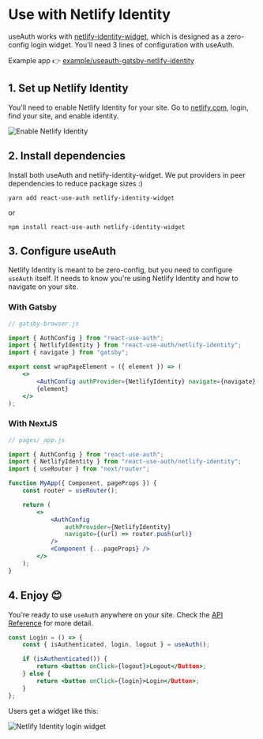 # Use with Netlify Identity

useAuth works with [netlify-identity-widget](https://github.com/netlify/netlify-identity-widget), which is designed as a zero-config login widget. You'll need 3 lines of configuration with useAuth.

Example app 👉 [example/useauth-gatsby-netlify-identity](https://github.com/Swizec/useAuth/tree/master/examples/useauth-gatsby-netlify-identity)

## 1. Set up Netlify Identity

You'll need to enable Netlify Identity for your site. Go to [netlify.com](https://netlify.com), login, find your site, and enable identity.

![Enable Netlify Identity](./images/netlify-identity.png)

## 2. Install dependencies

Install both useAuth and netlify-identity-widget. We put providers in peer dependencies to reduce package sizes :)

```
yarn add react-use-auth netlify-identity-widget
```

or

```
npm install react-use-auth netlify-identity-widget
```

## 3. Configure useAuth

Netlify Identity is meant to be zero-config, but you need to configure `useAuth` itself. It needs to know you're using Netlify Identity and how to navigate on your site.

### With Gatsby

```jsx
// gatsby-browser.js

import { AuthConfig } from "react-use-auth";
import { NetlifyIdentity } from "react-use-auth/netlify-identity";
import { navigate } from "gatsby";

export const wrapPageElement = ({ element }) => (
    <>
        <AuthConfig authProvider={NetlifyIdentity} navigate={navigate} />
        {element}
    </>
);
```

### With NextJS

```jsx
// pages/_app.js

import { AuthConfig } from "react-use-auth";
import { NetlifyIdentity } from "react-use-auth/netlify-identity";
import { useRouter } from "next/router";

function MyApp({ Component, pageProps }) {
    const router = useRouter();

    return (
        <>
            <AuthConfig
                authProvider={NetlifyIdentity}
                navigate={(url) => router.push(url)}
            />
            <Component {...pageProps} />
        </>
    );
}
```

## 4. Enjoy 😊

You're ready to use `useAuth` anywhere on your site. Check the [API Reference](/docs/api-reference) for more detail.

```jsx
const Login = () => {
    const { isAuthenticated, login, logout } = useAuth();

    if (isAuthenticated()) {
        return <button onClick={logout}>Logout</Button>;
    } else {
        return <button onClick={login}>Login</Button>;
    }
};
```

Users get a widget like this:

![Netlify Identity login widget](./images/netlify-identity-widget.png)
